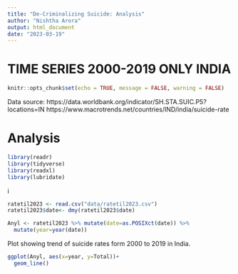 ```yaml
---
title: "De-Criminalizing Suicide: Analysis"
author: "Nishtha Arora"
output: html_document
date: "2023-03-19"
---
```


# TIME SERIES 2000-2019 ONLY INDIA

```r
knitr::opts_chunk$set(echo = TRUE, message = FALSE, warning = FALSE)
```

Data source: https://data.worldbank.org/indicator/SH.STA.SUIC.P5?locations=IN
https://www.macrotrends.net/countries/IND/india/suicide-rate

# Analysis
```r
library(readr)
library(tidyverse)
library(readxl)
library(lubridate)
```

i
```r
ratetil2023 <- read.csv("data/ratetil2023.csv") 
ratetil2023$date<- dmy(ratetil2023$date)

Anyl <- ratetil2023 %>% mutate(date=as.POSIXct(date)) %>% 
  mutate(year=year(date))

```


Plot showing trend of suicide rates form 2000 to 2019 in India.

```r
ggplot(Anyl, aes(x=year, y=Total))+
  geom_line()
```

